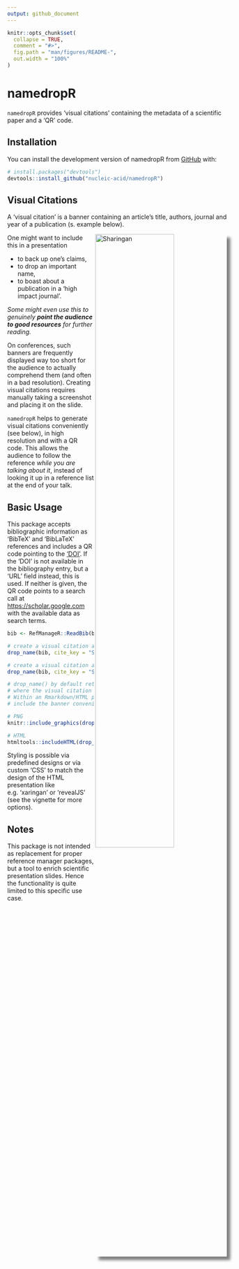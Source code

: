 ```yaml
---
output: github_document
---
```


<!-- README.md is generated from README.Rmd. Please edit that file -->

```r
knitr::opts_chunk$set(
  collapse = TRUE,
  comment = "#>",
  fig.path = "man/figures/README-",
  out.width = "100%"
)
```

# namedropR

<!-- badges: start -->
<!-- badges: end -->

`namedropR` provides 'visual citations' containing the metadata of a scientific paper and a 'QR' code.

## Installation

You can install the development version of namedropR from [GitHub](https://github.com/) with:

``` r
# install.packages("devtools")
devtools::install_github("nucleic-acid/namedropR")
```

## Visual Citations
A 'visual citation' is a banner containing an article's title, authors, journal and year of a publication (s. example below).

<img src="man/figures/collaboration_2019_ApJL.png" align="right" alt="Sharingan" width="60%" style="box-shadow: 8px 8px 6px grey;"/>

One might want to include this in a presentation 

- to back up one's claims, 
- to drop an important name, 
- to boast about a publication in a 'high impact journal'.

*Some might even use this to genuinely **point the audience to good resources** for further reading.*

On conferences, such banners are frequently displayed way too short for the audience to actually comprehend them (and often in a bad resolution). Creating visual citations requires manually taking a screenshot and placing it on the slide.

`namedropR` helps to generate visual citations conveniently (see below), in high resolution and with a QR code. This allows the audience to follow the reference *while you are talking about it*, instead of looking it up in a reference list at the end of your talk.

## Basic Usage

This package accepts bibliographic information as 'BibTeX' and 'BibLaTeX' references and includes a QR code pointing to the ['DOI'](https://www.doi.org). If the 'DOI' is not available in the bibliography entry, but a 'URL' field instead, this is used. If neither is given, the QR code points to a search call at [https://scholar.google.com](https://scholar.google.com) with the available data as search terms.

``` r
bib <- RefManageR::ReadBib(bib_path)

# create a visual citation as PNG with 'modern' design
drop_name(bib, cite_key = "SomeAuthor2010", export_as = "png", style = "modern")

# create a visual citation as HTML with 'classic design'
drop_name(bib, cite_key = "SomeAuthor2010", export_as = "html", style = "classic")

# drop_name() by default returns the file path, 
# where the visual citation was stored as character string. 
# Within an Rmarkdown/HTML presentation you can 
# include the banner conveniently like so:

# PNG
knitr::include_graphics(drop_name(bib, cite_key = "SomeAuthor2010", export_as = "png", style = "clean"))

# HTML
htmltools::includeHTML(drop_name(bib, cite_key = "SomeAuthor2010", export_as = "html", style = "clean", use_xaringan = TRUE))

```

Styling is possible via predefined designs or via custom 'CSS' to match the design of the HTML presentation like e.g. 'xaringan' or 'revealJS' (see the vignette for more options).

## Notes
This package is not intended as replacement for proper reference manager packages, 
but a tool to enrich scientific presentation slides.
Hence the functionality is quite limited to this specific use case.
